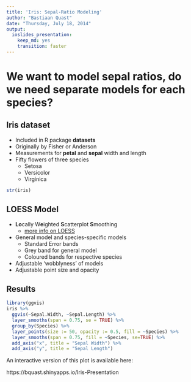 ```yaml
---
title: 'Iris: Sepal-Ratio Modeling'
author: "Bastiaan Quast"
date: "Thursday, July 18, 2014"
output:
  ioslides_presentation:
    keep_md: yes
    transition: faster
---
```



# We want to model sepal ratios, do we need separate models for each species?


## Iris dataset

- Included in R package **datasets**
- Originally by Fisher or Anderson
- Measurements for **petal** and **sepal** width and length
- Fifty flowers of three species
    - Setosa
    - Versicolor
    - Virginica

```r
str(iris)
```


## LOESS Model

 - **Lo**cally W**e**ighted **S**catterplot **S**moothing
    - [more info on LOESS](http://en.wikipedia.org/wiki/Local_regression)
 - General model and species-specific models
    - Standard Error bands
    - Grey band for general model
    - Coloured bands for respective species
 - Adjustable 'wobblyness' of models
 - Adjustable point size and opacity


## Results

```r
library(ggvis)
iris %>%
  ggvis(~Sepal.Width, ~Sepal.Length) %>%
  layer_smooths(span = 0.75, se = TRUE) %>%
  group_by(Species) %>%
  layer_points(size := 50, opacity := 0.5, fill = ~Species) %>%
  layer_smooths(span = 0.75, fill = ~Species, se=TRUE) %>%
  add_axis("x", title = "Sepal Width") %>%
  add_axis("y", title = "Sepal Length")
```
An interactive version of this plot is available here:

https://bquast.shinyapps.io/Iris-Presentation
